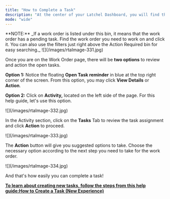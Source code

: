 ```yaml
---
title: "How to Complete a Task"
description: "At the center of your Latchel Dashboard, you will find the **Action Required** bin/bank which contains the open task."
mode: "wide"
---
```


<Info>
  **NOTE:** _If a work order is listed under this bin, it means that the work order has a pending task. Find the work order you need to work on and click it. You can also use the filters just right above the Action Required bin for easy searching._
</Info>

<Frame>
  ![](/images/rtaImage-331.jpg)
</Frame>

Once you are on the Work Order page, there will be **two options** to review and action the open tasks.

**Option 1:** Notice the floating **Open Task reminder** in blue at the top right corner of the screen. From this option, you may click **View Details** or **Action**.

**Option 2:** Click on **Activity,** located on the left side of the page. For this help guide, let's use this option.

<Frame>
  ![](/images/rtaImage-332.jpg)
</Frame>

In the Activity section, click on the **Tasks** Tab to review the task assignment and click **Action** to proceed. 

<Frame>
  ![](/images/rtaImage-333.jpg)
</Frame>

The **Action** button will give you suggested options to take. Choose the necessary option according to the next step you need to take for the work order.

<Frame>
  ![](/images/rtaImage-334.jpg)
</Frame>

And that's how easily you can complete a task\!

[**To learn about creating new tasks, follow the steps from this help guide:How to Create a Task (New Experience)**](/s/topic/0TO5e000000h9wqGAA/How-to-Create-a-Task-New-Experience)